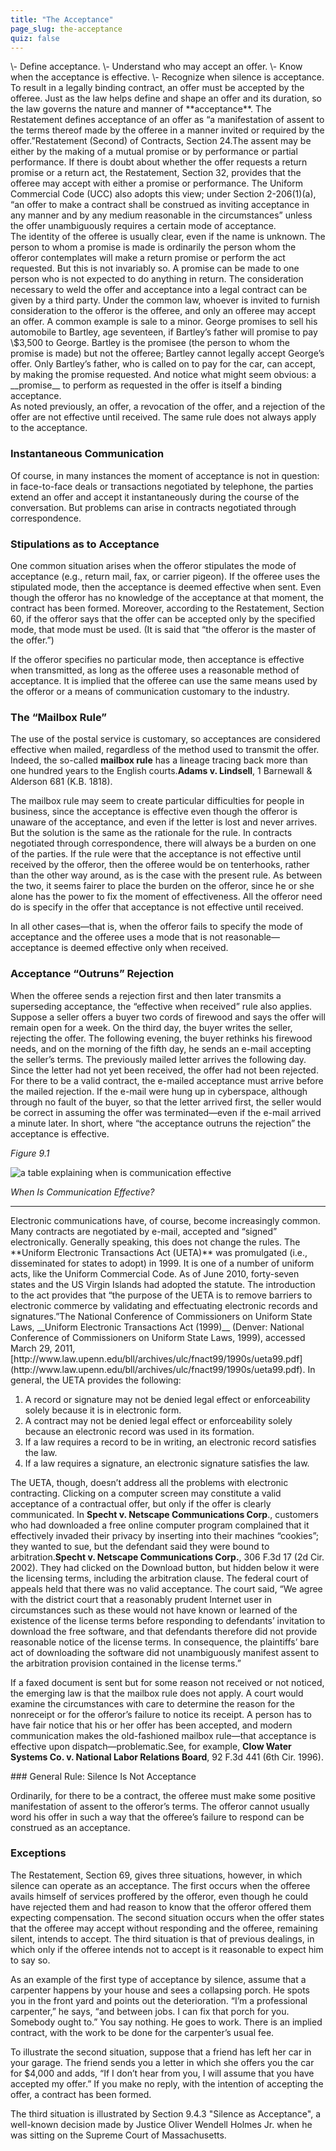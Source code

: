 ```yaml
---
title: "The Acceptance"
page_slug: the-acceptance
quiz: false
---
```

<div className="content-chunk" data-subsection-id = "learning-objectives-40pt">
<Info title="Learning Objectives">\- Define acceptance.  
\- Understand who may accept an offer.  
\- Know when the acceptance is effective.  
\- Recognize when silence is acceptance.</Info>
</div>
<div className="content-chunk" data-subsection-id = "General-Definition-of-Acceptance-70t">
To result in a legally binding contract, an offer must be accepted by the offeree. Just as the law helps define and shape an offer and its duration, so the law governs the nature and manner of **acceptance**. The Restatement defines acceptance of an offer as “a manifestation of assent to the terms thereof made by the offeree in a manner invited or required by the offer.”Restatement (Second) of Contracts, Section 24.The assent may be either by the making of a mutual promise or by performance or partial performance. If there is doubt about whether the offer requests a return promise or a return act, the Restatement, Section 32, provides that the offeree may accept with either a promise or performance. The Uniform Commercial Code (UCC) also adopts this view; under Section 2-206(1)(a), “an offer to make a contract shall be construed as inviting acceptance in any manner and by any medium reasonable in the circumstances” unless the offer unambiguously requires a certain mode of acceptance.
</div>
<div className="content-chunk" data-subsection-id = "Who-May-Accept-69t">
The identity of the offeree is usually clear, even if the name is unknown. The person to whom a promise is made is ordinarily the person whom the offeror contemplates will make a return promise or perform the act requested. But this is not invariably so. A promise can be made to one person who is not expected to do anything in return. The consideration necessary to weld the offer and acceptance into a legal contract can be given by a third party. Under the common law, whoever is invited to furnish consideration to the offeror is the offeree, and only an offeree may accept an offer. A common example is sale to a minor. George promises to sell his automobile to Bartley, age seventeen, if Bartley’s father will promise to pay \$3,500 to George. Bartley is the promisee (the person to whom the promise is made) but not the offeree; Bartley cannot legally accept George’s offer. Only Bartley’s father, who is called on to pay for the car, can accept, by making the promise requested. And notice what might seem obvious: a __promise__ to perform as requested in the offer is itself a binding acceptance.
</div>
<div className="content-chunk" data-subsection-id = "When-Is-Acceptance-Effective-73t">
As noted previously, an offer, a revocation of the offer, and a rejection of the offer are not effective until received. The same rule does not always apply to the acceptance.

### Instantaneous Communication

Of course, in many instances the moment of acceptance is not in question: in face-to-face deals or transactions negotiated by telephone, the parties extend an offer and accept it instantaneously during the course of the conversation. But problems can arise in contracts negotiated through correspondence.

### Stipulations as to Acceptance

One common situation arises when the offeror stipulates the mode of acceptance (e.g., return mail, fax, or carrier pigeon). If the offeree uses the stipulated mode, then the acceptance is deemed effective when sent. Even though the offeror has no knowledge of the acceptance at that moment, the contract has been formed. Moreover, according to the Restatement, Section 60, if the offeror says that the offer can be accepted only by the specified mode, that mode must be used. (It is said that “the offeror is the master of the offer.”)

If the offeror specifies no particular mode, then acceptance is effective when transmitted, as long as the offeree uses a reasonable method of acceptance. It is implied that the offeree can use the same means used by the offeror or a means of communication customary to the industry.

### The “Mailbox Rule”

The use of the postal service is customary, so acceptances are considered effective when mailed, regardless of the method used to transmit the offer. Indeed, the so-called **mailbox rule** has a lineage tracing back more than one hundred years to the English courts.__Adams v. Lindsell__, 1 Barnewall & Alderson 681 (K.B. 1818).

The mailbox rule may seem to create particular difficulties for people in business, since the acceptance is effective even though the offeror is unaware of the acceptance, and even if the letter is lost and never arrives. But the solution is the same as the rationale for the rule. In contracts negotiated through correspondence, there will always be a burden on one of the parties. If the rule were that the acceptance is not effective until received by the offeror, then the offeree would be on tenterhooks, rather than the other way around, as is the case with the present rule. As between the two, it seems fairer to place the burden on the offeror, since he or she alone has the power to fix the moment of effectiveness. All the offeror need do is specify in the offer that acceptance is not effective until received.

In all other cases—that is, when the offeror fails to specify the mode of acceptance and the offeree uses a mode that is not reasonable—acceptance is deemed effective only when received.

### Acceptance “Outruns” Rejection

  
When the offeree sends a rejection first and then later transmits a superseding acceptance, the “effective when received” rule also applies. Suppose a seller offers a buyer two cords of firewood and says the offer will remain open for a week. On the third day, the buyer writes the seller, rejecting the offer. The following evening, the buyer rethinks his firewood needs, and on the morning of the fifth day, he sends an e-mail accepting the seller’s terms. The previously mailed letter arrives the following day. Since the letter had not yet been received, the offer had not been rejected. For there to be a valid contract, the e-mailed acceptance must arrive before the mailed rejection. If the e-mail were hung up in cyberspace, although through no fault of the buyer, so that the letter arrived first, the seller would be correct in assuming the offer was terminated—even if the e-mail arrived a minute later. In short, where “the acceptance outruns the rejection” the acceptance is effective.

_Figure 9.1_

![a table explaining when is communication effective](https://nbjrajrmujlgxmcvqsge.supabase.co/storage/v1/object/public/strapi/files/84f13e2389ac640d90d1ccea0f620c25.jpg-d764e8e09310ddd762c48a46b535ea80.jpg)

_When Is Communication Effective?_

* * *
</div>
<div className="content-chunk" data-subsection-id = "Electronic-Communications-72t">
Electronic communications have, of course, become increasingly common. Many contracts are negotiated by e-mail, accepted and “signed” electronically. Generally speaking, this does not change the rules. The **Uniform Electronic Transactions Act (UETA)** was promulgated (i.e., disseminated for states to adopt) in 1999. It is one of a number of uniform acts, like the Uniform Commercial Code. As of June 2010, forty-seven states and the US Virgin Islands had adopted the statute. The introduction to the act provides that “the purpose of the UETA is to remove barriers to electronic commerce by validating and effectuating electronic records and signatures.”The National Conference of Commissioners on Uniform State Laws, __Uniform Electronic Transactions Act (1999)__ (Denver: National Conference of Commissioners on Uniform State Laws, 1999), accessed March 29, 2011, [http://www.law.upenn.edu/bll/archives/ulc/fnact99/1990s/ueta99.pdf](http://www.law.upenn.edu/bll/archives/ulc/fnact99/1990s/ueta99.pdf). In general, the UETA provides the following:

1.  A record or signature may not be denied legal effect or enforceability solely because it is in electronic form.
2.  A contract may not be denied legal effect or enforceability solely because an electronic record was used in its formation.
3.  If a law requires a record to be in writing, an electronic record satisfies the law.
4.  If a law requires a signature, an electronic signature satisfies the law.

The UETA, though, doesn’t address all the problems with electronic contracting. Clicking on a computer screen may constitute a valid acceptance of a contractual offer, but only if the offer is clearly communicated. In __Specht v. Netscape Communications Corp__., customers who had downloaded a free online computer program complained that it effectively invaded their privacy by inserting into their machines “cookies”; they wanted to sue, but the defendant said they were bound to arbitration.__Specht v. Netscape Communications Corp.__, 306 F.3d 17 (2d Cir. 2002). They had clicked on the Download button, but hidden below it were the licensing terms, including the arbitration clause. The federal court of appeals held that there was no valid acceptance. The court said, “We agree with the district court that a reasonably prudent Internet user in circumstances such as these would not have known or learned of the existence of the license terms before responding to defendants’ invitation to download the free software, and that defendants therefore did not provide reasonable notice of the license terms. In consequence, the plaintiffs’ bare act of downloading the software did not unambiguously manifest assent to the arbitration provision contained in the license terms.”

If a faxed document is sent but for some reason not received or not noticed, the emerging law is that the mailbox rule does not apply. A court would examine the circumstances with care to determine the reason for the nonreceipt or for the offeror’s failure to notice its receipt. A person has to have fair notice that his or her offer has been accepted, and modern communication makes the old-fashioned mailbox rule—that acceptance is effective upon dispatch—problematic.See, for example, __Clow Water Systems Co. v. National Labor Relations Board__, 92 F.3d 441 (6th Cir. 1996).
</div>
<div className="content-chunk" data-subsection-id = "Silence-as-Acceptance-71t">
### General Rule: Silence Is Not Acceptance

Ordinarily, for there to be a contract, the offeree must make some positive manifestation of assent to the offeror’s terms. The offeror cannot usually word his offer in such a way that the offeree’s failure to respond can be construed as an acceptance.

### Exceptions

The Restatement, Section 69, gives three situations, however, in which silence can operate as an acceptance. The first occurs when the offeree avails himself of services proffered by the offeror, even though he could have rejected them and had reason to know that the offeror offered them expecting compensation. The second situation occurs when the offer states that the offeree may accept without responding and the offeree, remaining silent, intends to accept. The third situation is that of previous dealings, in which only if the offeree intends not to accept is it reasonable to expect him to say so.

As an example of the first type of acceptance by silence, assume that a carpenter happens by your house and sees a collapsing porch. He spots you in the front yard and points out the deterioration. “I’m a professional carpenter,” he says, “and between jobs. I can fix that porch for you. Somebody ought to.” You say nothing. He goes to work. There is an implied contract, with the work to be done for the carpenter’s usual fee.

To illustrate the second situation, suppose that a friend has left her car in your garage. The friend sends you a letter in which she offers you the car for \$4,000 and adds, “If I don’t hear from you, I will assume that you have accepted my offer.” If you make no reply, with the intention of accepting the offer, a contract has been formed.

The third situation is illustrated by Section 9.4.3 "Silence as Acceptance", a well-known decision made by Justice Oliver Wendell Holmes Jr. when he was sitting on the Supreme Court of Massachusetts.
</div>
